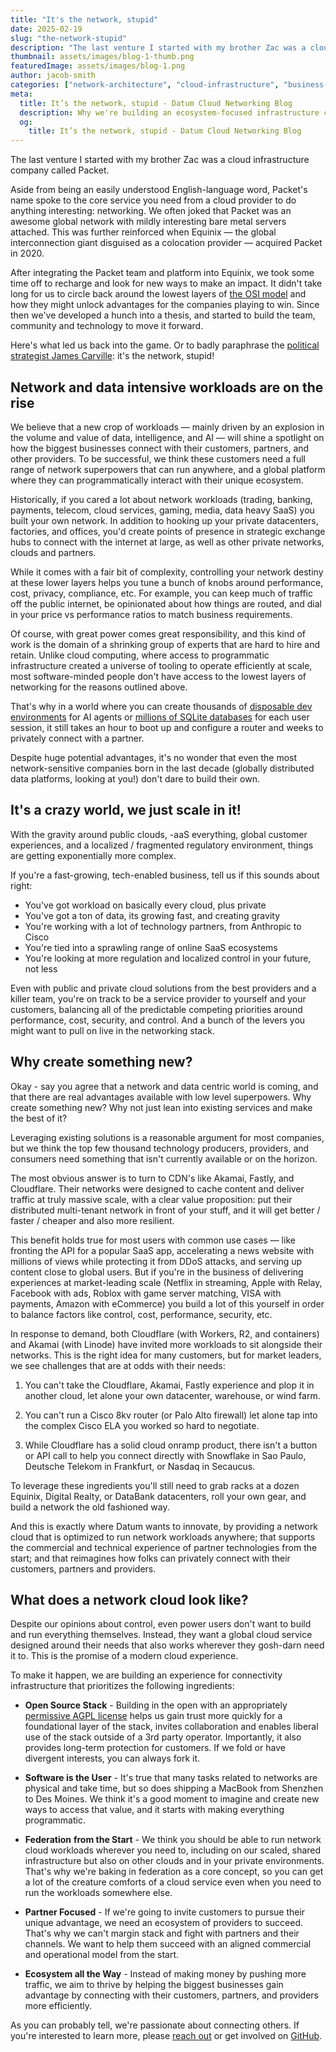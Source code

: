 ```yaml
---
title: "It's the network, stupid"
date: 2025-02-19
slug: "the-network-stupid"
description: "The last venture I started with my brother Zac was a cloud infrastructure company called Packet."
thumbnail: assets/images/blog-1-thumb.png
featuredImage: assets/images/blog-1.png
author: jacob-smith
categories: ["network-architecture", "cloud-infrastructure", "business-strategy"]
meta:
  title: It’s the network, stupid - Datum Cloud Networking Blog
  description: Why we're building an ecosystem-focused infrastructure cloud.
  og:
    title: It’s the network, stupid - Datum Cloud Networking Blog
---
```


The last venture I started with my brother Zac was a cloud infrastructure company called Packet. 

Aside from being an easily understood English-language word, Packet's name spoke to the core service you need from a cloud provider to do anything interesting: networking. We often joked that Packet was an awesome global network with mildly interesting bare metal servers attached. This was further reinforced when Equinix — the global interconnection giant disguised as a colocation provider — acquired Packet in 2020.

After integrating the Packet team and platform into Equinix, we took some time off to recharge and look for new ways to make an impact. It didn't take long for us to circle back around the lowest layers of [the OSI model](https://www.cloudflare.com/learning/ddos/glossary/open-systems-interconnection-model-osi/) and how they might unlock advantages for the companies playing to win. Since then we've developed a hunch into a thesis, and started to build the team, community and technology to move it forward.

Here's what led us back into the game. Or to badly paraphrase the [political strategist James Carville](https://en.wikipedia.org/wiki/It%27s_the_economy,_stupid): it's the network, stupid!

## Network and data intensive workloads are on the rise

We believe that a new crop of workloads — mainly driven by an explosion in the volume and value of data, intelligence, and AI — will shine a spotlight on how the biggest businesses connect with their customers, partners, and other providers. To be successful, we think these customers need a full range of network superpowers that can run anywhere, and a global platform where they can programmatically interact with their unique ecosystem.  

Historically, if you cared a lot about network workloads (trading, banking, payments, telecom, cloud services, gaming, media, data heavy SaaS) you built your own network. In addition to hooking up your private datacenters, factories, and offices, you'd create points of presence in strategic exchange hubs to connect with the internet at large, as well as other private networks, clouds and partners. 

While it comes with a fair bit of complexity, controlling your network destiny at these lower layers helps you tune a bunch of knobs around performance, cost, privacy, compliance, etc. For example, you can keep much of traffic off the public internet, be opinionated about how things are routed, and dial in your price vs performance ratios to match business requirements. 

Of course, with great power comes great responsibility, and this kind of work is the domain of a shrinking group of experts that are hard to hire and retain. Unlike cloud computing, where access to programmatic infrastructure created a universe of tooling to operate efficiently at scale, most software-minded people don't have access to the lowest layers of networking for the reasons outlined above.

That's why in a world where you can create thousands of [disposable dev environments](https://openhands.daytona.io/) for AI agents or [millions of SQLite databases](https://turso.tech/blog/a-deep-look-into-our-new-massive-multitenant-architecture) for each user session, it still takes an hour to boot up and configure a router and weeks to privately connect with a partner. 

Despite huge potential advantages, it's no wonder that even the most network-sensitive companies born in the last decade (globally distributed data platforms, looking at you!) don't dare to build their own.

## It's a crazy world, we just scale in it!

With the gravity around public clouds, -aaS everything, global customer experiences, and a localized / fragmented regulatory environment, things are getting exponentially more complex. 

If you're a fast-growing, tech-enabled business, tell us if this sounds about right:

*   You've got workload on basically every cloud, plus private
*   You've got a ton of data, its growing fast, and creating gravity
*   You're working with a lot of technology partners, from Anthropic to Cisco
*   You're tied into a sprawling range of online SaaS ecosystems
*   You're looking at more regulation and localized control in your future, not less

Even with public and private cloud solutions from the best providers and a killer team, you're on track to be a service provider to yourself and your customers, balancing all of the predictable competing priorities around performance, cost, security, and control. And a bunch of the levers you might want to pull on live in the networking stack. 

## Why create something new?

Okay - say you agree that a network and data centric world is coming, and that there are real advantages available with low level superpowers. Why create something new? Why not just lean into existing services and make the best of it? 

Leveraging existing solutions is a reasonable argument for most companies, but we think the top few thousand technology producers, providers, and consumers need something that isn't currently available or on the horizon. 

The most obvious answer is to turn to CDN's like Akamai, Fastly, and Cloudflare. Their networks were designed to cache content and deliver traffic at truly massive scale, with a clear value proposition: put their distributed multi-tenant network in front of your stuff, and it will get better / faster / cheaper and also more resilient. 

This benefit holds true for most users with common use cases — like fronting the API for a popular SaaS app, accelerating a news website with millions of views while protecting it from DDoS attacks, and serving up content close to global users. But if you're in the business of delivering experiences at market-leading scale (Netflix in streaming, Apple with Relay, Facebook with ads, Roblox with game server matching, VISA with payments, Amazon with eCommerce) you build a lot of this yourself in order to balance factors like control, cost, performance, security, etc. 

In response to demand, both Cloudflare (with Workers, R2, and containers) and Akamai (with Linode) have invited more workloads to sit alongside their networks. This is the right idea for many customers, but for market leaders, we see challenges that are at odds with their needs: 

1.  You can't take the Cloudflare, Akamai, Fastly experience and plop it in another cloud, let alone your own datacenter, warehouse, or wind farm.

2.  You can't run a Cisco 8kv router (or Palo Alto firewall) let alone tap into the complex Cisco ELA you worked so hard to negotiate.

3.  While Cloudflare has a solid cloud onramp product, there isn't a button or API call to help you connect directly with Snowflake in Sao Paulo, Deutsche Telekom in Frankfurt, or Nasdaq in Secaucus. 

To leverage these ingredients you'll still need to grab racks at a dozen Equinix, Digital Realty, or DataBank datacenters, roll your own gear, and build a network the old fashioned way.

And this is exactly where Datum wants to innovate, by providing a network cloud that is optimized to run network workloads anywhere; that supports the commercial and technical experience of partner technologies from the start; and that reimagines how folks can privately connect with their customers, partners and providers.

## What does a network cloud look like?

Despite our opinions about control, even power users don't want to build and run everything themselves. Instead, they want a global cloud service designed around their needs that also works wherever they gosh-darn need it to. This is the promise of a modern cloud experience. 

To make it happen, we are building an experience for connectivity infrastructure that prioritizes the following ingredients: 

*   **Open Source Stack** - Building in the open with an appropriately [permissive AGPL license](/blog/open-source-strategy) helps us gain trust more quickly for a foundational layer of the stack, invites collaboration and enables liberal use of the stack outside of a 3rd party operator. Importantly, it also provides long-term protection for customers. If we fold or have divergent interests, you can always fork it.

*   **Software is the User** - It's true that many tasks related to networks are physical and take time, but so does shipping a MacBook from Shenzhen to Des Moines. We think it's a good moment to imagine and create new ways to access that value, and it starts with making everything programmatic.**‍**
*   **Federation** **from the Start** - We think you should be able to run network cloud workloads wherever you need to, including on our scaled, shared infrastructure but also on other clouds and in your private environments. That's why we're baking in federation as a core concept, so you can get a lot of the creature comforts of a cloud service even when you need to run the workloads somewhere else. **‍**
*   **Partner Focused** - If we're going to invite customers to pursue their unique advantage, we need an ecosystem of providers to succeed. That's why we can't margin stack and fight with partners and their channels. We want to help them succeed with an aligned commercial and operational model from the start.
*   ‍**Ecosystem all the Way** - Instead of making money by pushing more traffic, we aim to thrive by helping the biggest businesses gain advantage by connecting with their customers, partners, and providers more efficiently.

As you can probably tell, we're passionate about connecting others. If you're interested to learn more, please [reach out](/public-slack) or get involved on [GitHub](https://github.com/datum-cloud).

